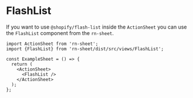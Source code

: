 # FlashList

If you want to use `@shopify/flash-list` inside the `ActionSheet` you can use the `FlashList` component from the `rn-sheet`.

```tsx
import ActionSheet from 'rn-sheet';
import {FlashList} from 'rn-sheet/dist/src/views/FlashList';

const ExampleSheet = () => {
  return (
    <ActionSheet>
      <FlashList />
    </ActionSheet>
  );
};
```
